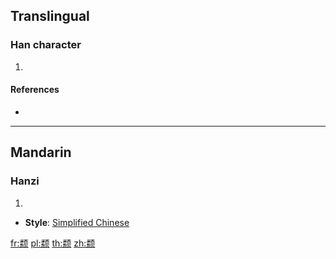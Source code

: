 {{character info/new}}
{{also|纇}}
==Translingual==

===Han character===
{{Han char|rn=181|rad=页|as=12|sn=18|four=|canj=FFMBO}}

# {{defn|Han|sort=页12}}

====References====
* {{Han ref|kx=1410.451|hdz=74392.091|uh=98A3|ud=39075}}

----

==Mandarin==

===Hanzi===
{{cmn-hanzi|pin=[[lèi]] ([[lei4]])|wg=lei<sup>4</sup>}}

# {{defn|lang=cmn|sort=页12}}

* '''Style''': [[Simplified Chinese]]

[[fr:颣]]
[[pl:颣]]
[[th:颣]]
[[zh:颣]]